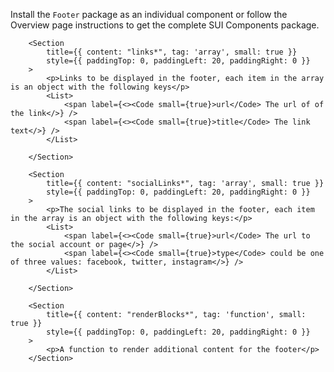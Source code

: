 
<Section
	title="Installation"
	contained={true}
	style={{ paddingTop: 20, paddingBottom: 0 }}
>
	<p>
		Install the <Code small={true}>Footer</Code> package as an individual
		component or follow the Overview page instructions to get the complete SUI
		Components package.
	</p>
</Section>

<Section title="Props" border={true}>

    	<Section
    		title={{ content: "links*", tag: 'array', small: true }}
    		style={{ paddingTop: 0, paddingLeft: 20, paddingRight: 0 }}
    	>
    		<p>Links to be displayed in the footer, each item in the array is an object with the following keys</p>
    		<List>
    			<span label={<><Code small={true}>url</Code> The url of of the link</>} />
    			<span label={<><Code small={true}>title</Code> The link text</>} />
    		</List>

    	</Section>

    	<Section
    		title={{ content: "socialLinks*", tag: 'array', small: true }}
    		style={{ paddingTop: 0, paddingLeft: 20, paddingRight: 0 }}
    	>
    		<p>The social links to be displayed in the footer, each item in the array is an object with the following keys:</p>
    		<List>
    			<span label={<><Code small={true}>url</Code> The url to the social account or page</>} />
    			<span label={<><Code small={true}>type</Code> could be one of three values: facebook, twitter, instagram</>} />
    		</List>

    	</Section>

    	<Section
    		title={{ content: "renderBlocks*", tag: 'function', small: true }}
    		style={{ paddingTop: 0, paddingLeft: 20, paddingRight: 0 }}
    	>
    		<p>A function to render additional content for the footer</p>
    	</Section>

</Section>
